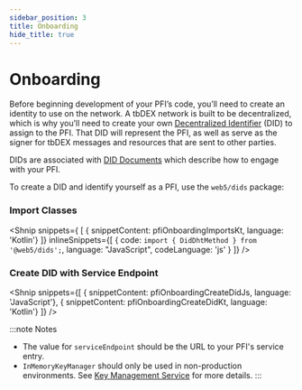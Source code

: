 ```yaml
---
sidebar_position: 3
title: Onboarding
hide_title: true
---
```



<LanguageSwitcher languages="JavaScript, Kotlin" />

# Onboarding

Before beginning development of your PFI’s code, you’ll need to create an identity to use on the network. A tbDEX network is built to be decentralized, which is why you’ll need to create your own [Decentralized Identifier](/docs/web5/learn/decentralized-identifiers) (DID) to assign to the PFI. That DID will represent the PFI, as well as serve as the signer for tbDEX messages and resources that are sent to other parties.

DIDs are associated with [DID Documents](/docs/web5/learn/did_document) which describe how to engage with your PFI.


To create a DID and identify yourself as a PFI, use the `web5/dids` package:

### Import Classes

<Shnip snippets={
  [
    { snippetContent: pfiOnboardingImportsKt, language: 'Kotlin'}
  ]} inlineSnippets={[
    {
      code: `import { DidDhtMethod } from '@web5/dids';`,
      language: "JavaScript",
      codeLanguage: 'js'
    }
  ]} />

### Create DID with Service Endpoint

<Shnip snippets={[
    { snippetContent: pfiOnboardingCreateDidJs, language: 'JavaScript'},
    { snippetContent: pfiOnboardingCreateDidKt, language: 'Kotlin'}
  ]} />

:::note Notes
* The value for `serviceEndpoint` should be the URL to your PFI's service entry.
* `InMemoryKeyManager` should only be used in non-production environments. See [Key Management Service](/docs/web5/build/decentralized-identifiers/key-management) for more details.
:::
